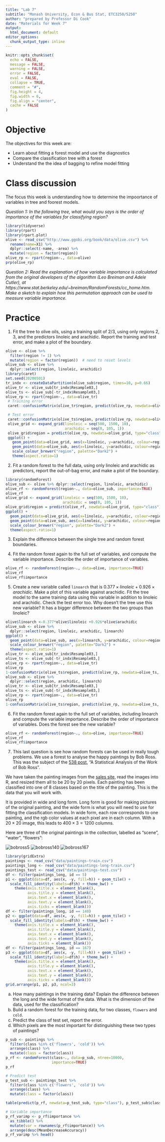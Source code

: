 ```yaml
---
title: "Lab 7"
subtitle: "Monash University, Econ & Bus Stat, ETC3250/5250"
author: "prepared by Professor Di Cook"
date: "Materials for Week 7"
output:
  html_document: default
editor_options: 
  chunk_output_type: inline
---
```


```r
knitr::opts_chunk$set(
  echo = FALSE,
  message = FALSE,
  warning = FALSE,
  error = FALSE, 
  eval = FALSE,
  collapse = TRUE,
  comment = "#",
  fig.height = 4,
  fig.width = 6,
  fig.align = "center",
  cache = FALSE
)
```

# Objective

The objectives for this week are:

- Learn about fitting a forest model and use the diagnostics 
- Compare the classification tree with a forest
- Understand the the idea of bagging to refine model fitting

# Class discussion 

The focus this week is understanding how to determine the impoortance of variables in tree and foorest models. 

*Question 1: In the following tree,  what would you says is the order of importance of the variables for classifying region?*

```r
library(tidyverse)
library(rpart)
library(rpart.plot)
olive <- read_csv("http://www.ggobi.org/book/data/olive.csv") %>%
  rename(name=X1) %>%
  dplyr::select(-name, -area) %>%
  mutate(region = factor(region))
olive_rp <- rpart(region~., data=olive)
prp(olive_rp)
```

*Question 2: Read  the explanation of how variable importance is calculated from the original developers of the algorithm (Leo  Breiman and Adele Cutler), at https://www.stat.berkeley.edu/~breiman/RandomForests/cc_home.htm. Make a sketch to explain how this permutation approach can be used to measure variable importance.*

# Practice

1. Fit the tree to olive oils, using a training split of 2/3, using only regions 2, 3,  and  the predictors linoleic and arachidic. Report the training and test error, and make a plot of the boundary.

```r
olive <- olive %>%
  filter(region != 1) %>%
  mutate(region = factor(region))  # need to reset levels
olive_sub <- olive %>%
  dplyr::select(region, linoleic, arachidic)
library(caret)
set.seed(20200501)
tr_indx <- createDataPartition(olive_sub$region, times=10, p=0.66)
olive_tr <- olive_sub[tr_indx$Resample03,]
olive_ts <- olive_sub[-tr_indx$Resample03,]
olive_rp <- rpart(region~., data=olive_tr)
 # Training error
 caret::confusionMatrix(olive_tr$region, predict(olive_rp, newdata=olive_tr, type="class"))$overall[1]

 # Test error
 caret::confusionMatrix(olive_ts$region, predict(olive_rp, newdata=olive_ts, type="class"))$overall[1]
 olive_grid <- expand_grid(linoleic = seq(500, 1500, 10), 
                           arachidic = seq(0, 105, 1))
 olive_grid$region = predict(olive_rp, newdata=olive_grid, type="class")
 ggplot() +
   geom_point(data=olive_grid, aes(x=linoleic, y=arachidic, colour=region), alpha=0.1) +
   geom_point(data=olive_sub, aes(x=linoleic, y=arachidic, colour=region, shape=region), size=2) +
   scale_colour_brewer("region", palette="Dark2") +
   theme(aspect.ratio=1)
```

2. Fit a random forest to the full data, using only linoleic and arachidic as predictors, report the out-of-bag error, and make a plot of the boundary.

```r
library(randomForest)
olive_sub <- olive %>% dplyr::select(region, linoleic, arachidic)
olive_rf <- randomForest(region~., data=olive_sub, importance=TRUE)
olive_rf
olive_grid <- expand_grid(linoleic = seq(500, 1500, 10), 
                          arachidic = seq(0, 105, 1))
olive_grid$region = predict(olive_rf, newdata=olive_grid, type="class")
ggplot() +
  geom_point(data=olive_grid, aes(x=linoleic, y=arachidic, colour=region), alpha=0.1) +
  geom_point(data=olive_sub, aes(x=linoleic, y=arachidic, colour=region, shape=region), size=2) +
  scale_colour_brewer("region", palette="Dark2") +
  theme(aspect.ratio=1)
```


3. Explain the difference between the single tree and random forest boundaries.

4. Fit the random forest again to the full set of variables, and  compute the variable importance. Describe the order of importance of variables.

```r
olive_rf <- randomForest(region~., data=olive, importance=TRUE)
olive_rf
olive_rf$importance
```

5. Create a new variable called `linoarch` that is $0.377 \times linoleic + 0.926\times arachidic$. Make a plot of this variable against arachidic. Fit the tree model to the same training data using this variable in addition to linoleic and arachidic. Check the test error too. Why doesn't the tree use this new variable? It has a bigger difference between the two groups than linoleic?

```r
olive$linoarch <-0.377*olive$linoleic +0.926*olive$arachidic
olive_sub <- olive %>%
  dplyr::select(region, linoleic, arachidic, linoarch)
ggplot() +
  geom_point(data=olive_sub, aes(x=linoarch, y=arachidic, colour=region, shape=region), size=2) +
  scale_colour_brewer("region", palette="Dark2") +
  theme(aspect.ratio=1)
olive_tr <- olive_sub[tr_indx$Resample03,]
olive_ts <- olive_sub[-tr_indx$Resample03,]
olive_rp <- rpart(region~., data=olive_tr) 
olive_rp
1-confusionMatrix(olive_ts$region, predict(olive_rp, newdata=olive_ts, type="class"))$overall[1]
olive_sub <- olive %>%
  dplyr::select(region, arachidic, linoarch)
olive_tr <- olive_sub[tr_indx$Resample03,]
olive_ts <- olive_sub[-tr_indx$Resample03,]
olive_rp <- rpart(region~., data=olive_tr) 
olive_rp
1-confusionMatrix(olive_ts$region, predict(olive_rp, newdata=olive_ts, type="class"))$overall[1]
```


6. Fit the random forest again to the full set of variables, including linoarch and  compute the variable importance. Describe the order of importance of variables. Does the forest see the new variable?

```r
olive_rf <- randomForest(region~., data=olive, importance=TRUE)
olive_rf
olive_rf$importance
```

7. This last question is see how random forests  can be  used in really tough problems. We use a forest to analyse the happy paintings by Bob Ross. This was the subject of the [538 post](http://fivethirtyeight.com/features/a-statistical-analysis-of-the-work-of-bob-ross/), "A Statistical Analysis of the Work of Bob Ross".

We have taken the painting images from the [sales site](http://www.saleoilpaintings.com/paintings/bob-ross/bob-ross-sale-3_1.html), read the images into R, and resized them all to be 20 by 20 pixels. Each painting has been classified into one of 8 classes based on the title of the painting. This is the data that you will work with.

It is provided in wide and long form. Long form is good for making pictures of the original painting, and the wide form is what you will need to use for fitting the classification models. In wide form, each row corresponds to one painting, and the rgb color values at each pixel are in each column. With a $20\times20$ image, this leads to $400\times3=1200$ columns.

Here are three of the original paintings in the collection, labelled as "scene", "water", "flowers":

![bobross5](images/bobross5.jpg)
![bobross140](images/bobross140.jpg)
![bobross167](images/bobross167.jpg)

```r
library(gridExtra)
paintings <- read_csv("data/paintings-train.csv")
paintings_long <- read_csv("data/paintings-long-train.csv")
paintings_test <- read_csv("data/paintings-test.csv")
df <- filter(paintings_long, id == 5)
p1 <- ggplot(data=df, aes(x, -y, fill=h)) + geom_tile() + 
  scale_fill_identity(labels=df$h) + theme_bw() +
    theme(axis.title.x = element_blank(),
          axis.title.y = element_blank(),
          axis.text.x = element_blank(),
          axis.text.y = element_blank(),
          axis.ticks = element_blank())
df <- filter(paintings_long, id == 140)
p2 <- ggplot(data=df, aes(x, -y, fill=h)) + geom_tile() + 
  scale_fill_identity(labels=df$h) + theme_bw() +
    theme(axis.title.x = element_blank(),
          axis.title.y = element_blank(),
          axis.text.x = element_blank(),
          axis.text.y = element_blank(),
          axis.ticks = element_blank())
df <- filter(paintings_long, id == 167)
p3 <- ggplot(data=df, aes(x, -y, fill=h)) + geom_tile() + 
  scale_fill_identity(labels=df$h) + theme_bw() +
    theme(axis.title.x = element_blank(),
          axis.title.y = element_blank(),
          axis.text.x = element_blank(),
          axis.text.y = element_blank(),
          axis.ticks = element_blank())
grid.arrange(p1, p2, p3, ncol=3)
```


a. How  many  paintings  in the training data? Explain the difference between the long and the wide format of the data. What is the dimension of the data, used for the classification?
b. Build a random forest for the training data, for two classes, `flowers` and `cold`. 
c. Predict the class of test set, report the error.
d. Which pixels are the most important for distinguishing these two types of paintings? 

```r
p_sub <- paintings %>% 
  filter(class %in% c('flowers', 'cold')) %>% 
  arrange(class) %>%
  mutate(class = factor(class))
p_rf <- randomForest(class~., data=p_sub, ntree=10000,
                     importance=TRUE)
p_rf

# Predict test
p_test_sub <- paintings_test %>% 
  filter(class %in% c('flowers', 'cold')) %>% 
  arrange(class) %>%
  mutate(class = factor(class))

table(predict(p_rf, newdata=p_test_sub, type="class"), p_test_sub$class)

# Variable importance
p_rf_varimp <- p_rf$importance %>% 
  as_tibble() %>%
  mutate(var = rownames(p_rf$importance)) %>%
  arrange(desc(MeanDecreaseAccuracy))
p_rf_varimp %>% head()

```
